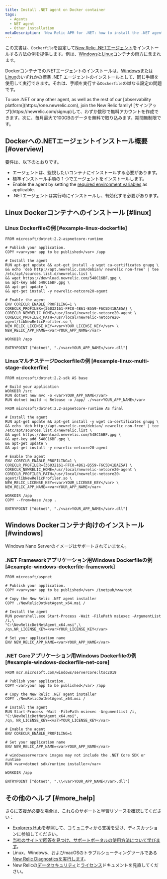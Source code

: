 ```yaml
---
title: Install .NET agent on Docker container
tags:
  - Agents
  - NET agent
  - Other installation
metaDescription: 'New Relic APM for .NET: how to install the .NET agent on a Docker container.'
---
```


この文書は、`Dockerfile`を設定して[New Relic .NETエージェント](/docs/dotnet/new-relic-for-net)をインストールする方法の例を提供します。例は、[Windows](#windows)と[Linux](#linux)コンテナの両方に含まれます。

Dockerコンテナでの.NETエージェントのインストールは、[Windows](/docs/agents/net-agent/installation/install-net-agent-windows)または[Linux](/docs/agents/net-agent/installation/install-net-agent-linux)のいずれかの標準 .NET エージェントのインストールとして、同じ手順を使用して実行できます。それは、手順を実行する`Dockerfile`の単なる設定の問題です。

<Callout variant="tip">
  To use .NET or any other agent, as well as the rest of our [observability platform](https://one.newrelic.com), join the New Relic family! [サインアップ](https://newrelic.com/signup)して、わずか数秒で無料アカウントを作成できます。次に、毎月最大で100GBのデータを無料で取り込みます。期間無制限です。
</Callout>

## Dockerへの.NETエージェントインストール概要 [#overview]

要件は、以下のとおりです。

* エージェントは、監視したいコンテナにインストールする必要があります。
* 標準インストール手順の 1 つでエージェントをインストールします。
* Enable the agent by setting the [required environment variables](/docs/agents/net-agent/configuration/net-agent-configuration#environment-variables) as applicable.
* .NETエージェントは実行時にインストールし、有効化する必要があります。

## Linux Dockerコンテナへのインストール [#linux]

### Linux Dockerfileの例 [#example-linux-dockerfile]

```
FROM microsoft/dotnet:2.2-aspnetcore-runtime

# Publish your application.
COPY <var>your app to be published</var> /app

# Install the agent
RUN apt-get update && apt-get install -y wget ca-certificates gnupg \
&& echo 'deb http://apt.newrelic.com/debian/ newrelic non-free' | tee /etc/apt/sources.list.d/newrelic.list \
&& wget https://download.newrelic.com/548C16BF.gpg \
&& apt-key add 548C16BF.gpg \
&& apt-get update \
&& apt-get install -y newrelic-netcore20-agent

# Enable the agent
ENV CORECLR_ENABLE_PROFILING=1 \
CORECLR_PROFILER={36032161-FFC0-4B61-B559-F6C5D41BAE5A} \
CORECLR_NEWRELIC_HOME=/usr/local/newrelic-netcore20-agent \
CORECLR_PROFILER_PATH=/usr/local/newrelic-netcore20-agent/libNewRelicProfiler.so \
NEW_RELIC_LICENSE_KEY=<var>YOUR_LICENSE_KEY</var> \
NEW_RELIC_APP_NAME=<var>YOUR_APP_NAME</var>

WORKDIR /app

ENTRYPOINT ["dotnet", "./<var>YOUR_APP_NAME</var>.dll"]
```

### LinuxマルチステージDockerfileの例 [#example-linux-multi-stage-dockerfile]

```
FROM microsoft/dotnet:2.2-sdk AS base

# Build your application
WORKDIR /src
RUN dotnet new mvc -o <var>YOUR_APP_NAME</var>
RUN dotnet build -c Release -o /app/ ./<var>YOUR_APP_NAME</var>

FROM microsoft/dotnet:2.2-aspnetcore-runtime AS final

# Install the agent
RUN apt-get update && apt-get install -y wget ca-certificates gnupg \
&& echo 'deb http://apt.newrelic.com/debian/ newrelic non-free' | tee /etc/apt/sources.list.d/newrelic.list \
&& wget https://download.newrelic.com/548C16BF.gpg \
&& apt-key add 548C16BF.gpg \
&& apt-get update \
&& apt-get install -y newrelic-netcore20-agent

# Enable the agent
ENV CORECLR_ENABLE_PROFILING=1 \
CORECLR_PROFILER={36032161-FFC0-4B61-B559-F6C5D41BAE5A} \
CORECLR_NEWRELIC_HOME=/usr/local/newrelic-netcore20-agent \
CORECLR_PROFILER_PATH=/usr/local/newrelic-netcore20-agent/libNewRelicProfiler.so \
NEW_RELIC_LICENSE_KEY=<var>YOUR_LICENSE_KEY</var> \
NEW_RELIC_APP_NAME=<var>YOUR_APP_NAME</var>

WORKDIR /app
COPY --from=base /app .

ENTRYPOINT ["dotnet", "./<var>YOUR_APP_NAME</var>.dll"]
```

## Windows Dockerコンテナ向けのインストール [#windows]

<Callout variant="important">
  Windows Nano Serverのイメージはサポートされていません。
</Callout>

### .NET Frameworkアプリケーション用Windows Dockerfileの例 [#example-windows-dockerfile-framework]

```
FROM microsoft/aspnet

# Publish your application.
COPY <var>your app to be published</var> /inetpub/wwwroot

# Copy the New Relic .NET agent installer
COPY ./NewRelicDotNetAgent_x64.msi /

# Install the agent
RUN powershell.exe Start-Process -Wait -FilePath msiexec -ArgumentList /i,\ 
"C:\NewRelicDotNetAgent_x64.msi",\
/qn,NR_LICENSE_KEY=<var>YOUR_LICENSE_KEY</var>

# Set your application name
ENV NEW_RELIC_APP_NAME=<var>YOUR_APP_NAME</var>
```

### .NET Coreアプリケーション用Windows Dockerfileの例 [#example-windows-dockerfile-net-core]

```
FROM mcr.microsoft.com/windows/servercore:ltsc2019

# Publish your application.
COPY <var>your app to be published</var> /app

# Copy the New Relic .NET agent installer
COPY ./NewRelicDotNetAgent_x64.msi /

# Install the agent
RUN Start-Process -Wait -FilePath msiexec -ArgumentList /i,
"C:\NewRelicDotNetAgent_x64.msi",
/qn, NR_LICENSE_KEY=<var>YOUR_LICENSE_KEY</var>

# Enable the agent
ENV CORECLR_ENABLE_PROFILING=1

# Set your application name
ENV NEW_RELIC_APP_NAME=<var>YOUR_APP_NAME</var>

# windowsservercore images may not include the .NET Core SDK or runtime
RUN <var>dotnet sdk/runtime installer</var>

WORKDIR /app

ENTRYPOINT ["dotnet", ".\\<var>YOUR_APP_NAME</var>.dll"]
```

## その他のヘルプ [#more_help]

さらに支援が必要な場合は、これらのサポートと学習リソースを確認してください：

* [Explorers Hub](https://discuss.newrelic.com/)を参照して、コミュニティから支援を受け、ディスカッションに参加してください。
* [当社のサイトで回答を見つけ、サポートポータルの使用方法について学びます](/docs/using-new-relic/welcome-new-relic/get-started/find-help-use-support-portal)。
* Linux、Windows、およびmacOSのトラブルシューティングツールである[New Relic Diagnosticsを実行します](/docs/using-new-relic/cross-product-functions/troubleshooting/new-relic-diagnostics)。
* New Relicの[データセキュリティ](/docs/security)と[ライセンス](/docs/licenses)ドキュメントを見直してください。
